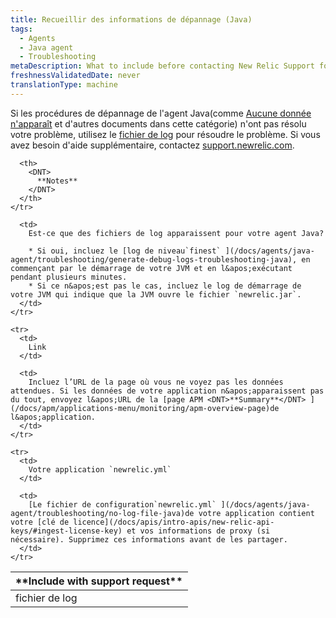 ```yaml
---
title: Recueillir des informations de dépannage (Java)
tags:
  - Agents
  - Java agent
  - Troubleshooting
metaDescription: What to include before contacting New Relic Support for help with your Java agent.
freshnessValidatedDate: never
translationType: machine
---
```


Si les procédures de dépannage de l&apos;agent Java(comme [Aucune donnée n&apos;apparaît](/docs/apm/agents/java-agent/troubleshooting/no-data-appears-java) et d&apos;autres documents dans cette catégorie) n&apos;ont pas résolu votre problème, utilisez le [fichier de log](#logfiles) pour résoudre le problème. Si vous avez besoin d&apos;aide supplémentaire, contactez [support.newrelic.com](https://support.newrelic.com).

<table>
  <thead>
    <tr>
      <th width={200}>
        <DNT>
          **Include with support request**
        </DNT>
      </th>

      <th>
        <DNT>
          **Notes**
        </DNT>
      </th>
    </tr>
  </thead>

  <tbody>
    <tr id="logfiles">
      <td>
        fichier de log
      </td>

      <td>
        Est-ce que des fichiers de log apparaissent pour votre agent Java?

        * Si oui, incluez le [log de niveau`finest` ](/docs/agents/java-agent/troubleshooting/generate-debug-logs-troubleshooting-java), en commençant par le démarrage de votre JVM et en l&apos;exécutant pendant plusieurs minutes.
        * Si ce n&apos;est pas le cas, incluez le log de démarrage de votre JVM qui indique que la JVM ouvre le fichier `newrelic.jar`.
      </td>
    </tr>

    <tr>
      <td>
        Link
      </td>

      <td>
        Incluez l’URL de la page où vous ne voyez pas les données attendues. Si les données de votre application n&apos;apparaissent pas du tout, envoyez l&apos;URL de la [page APM <DNT>**Summary**</DNT> ](/docs/apm/applications-menu/monitoring/apm-overview-page)de l&apos;application.
      </td>
    </tr>

    <tr>
      <td>
        Votre application `newrelic.yml`
      </td>

      <td>
        [Le fichier de configuration`newrelic.yml` ](/docs/agents/java-agent/troubleshooting/no-log-file-java)de votre application contient votre [clé de licence](/docs/apis/intro-apis/new-relic-api-keys/#ingest-license-key) et vos informations de proxy (si nécessaire). Supprimez ces informations avant de les partager.
      </td>
    </tr>
  </tbody>
</table>